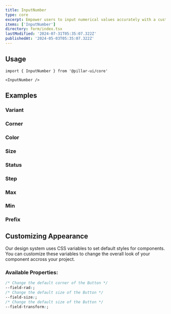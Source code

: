 ```yaml
---
title: InputNumber
type: core
excerpt: Empower users to input numerical values accurately with a customizable InputNumber component for React. Easily control value range, increment, and validation.
items: ['InputNumber']
directory: form/index.tsx
lastModified: '2024-07-31T05:35:07.322Z'
publishedAt: '2024-05-03T05:35:07.322Z'
---
```


## Usage

```tsx
import { InputNumber } from '@pillar-ui/core'
```

```tsx
<InputNumber />
```

## Examples

### Variant

<Prop defaultValue="outline" type="'bordered' | 'filled' | 'outline'" />

<Playground direction="column" name="inputNumberVariant" root="form/inputNumber" />

### Corner

<Prop defaultValue="2" type="'0' | '1' | '2' | '3' | '4' | '5' | 'full'" />

<Playground direction="column" name="inputNumberCorner" root="form/inputNumber" />

### Color

<Prop defaultValue="p" type="'i' | 'd' | 'su' | 'se' | 'w' | 'p' | 'b' | 'o'" />

<Playground direction="column" name="inputNumberColor" root="form/inputNumber" />

### Size

<Prop defaultValue="4" type="'1' | '2' | '3' | '4' | '5' | '6' | '7' | '8' | '9'" />

<Playground direction="column" name="inputNumberSize" root="form/inputNumber" />

### Status

<Playground direction="column" name="inputNumberStatus" root="form/inputNumber" />

### Step

<Playground direction="column" name="inputNumberStep" root="form/inputNumber" />

### Max

<Playground direction="column" name="inputNumberMax" root="form/inputNumber" />

### Min

<Playground direction="column" name="inputNumberMin" root="form/inputNumber" />

### Prefix

<Playground direction="column" name="inputNumberPrefix" root="form/inputNumber" />

## Customizing Appearance

Our design system uses CSS variables to set default styles for components. You can customize these variables to change the overall look of your component accross your project.

### Available Properties:

```css
/* Change the default corner of the Button */
--field-rad:;
/* Change the default size of the Button */
--field-size:;
/* Change the default size of the Button */
--field-transform:;
```
